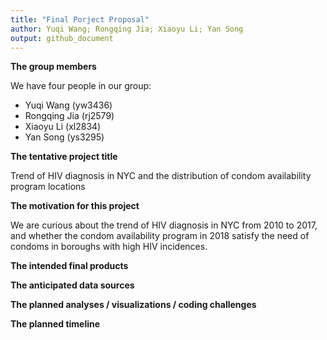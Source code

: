 ```yaml
---
title: "Final Porject Proposal"
author: Yuqi Wang; Rongqing Jia; Xiaoyu Li; Yan Song
output: github_document
---
```


**The group members**

We have four people in our group:

* Yuqi Wang (yw3436)
* Rongqing Jia (rj2579)
* Xiaoyu Li (xl2834)
* Yan Song (ys3295)

**The tentative project title**

Trend of HIV diagnosis in NYC and the distribution of condom availability program locations


**The motivation for this project**

We are curious about the trend of HIV diagnosis in NYC from 2010 to 2017, and whether the condom availability program in 2018 satisfy the need of condoms in boroughs with high HIV incidences.

**The intended final products**

**The anticipated data sources**

**The planned analyses / visualizations / coding challenges**

**The planned timeline**




